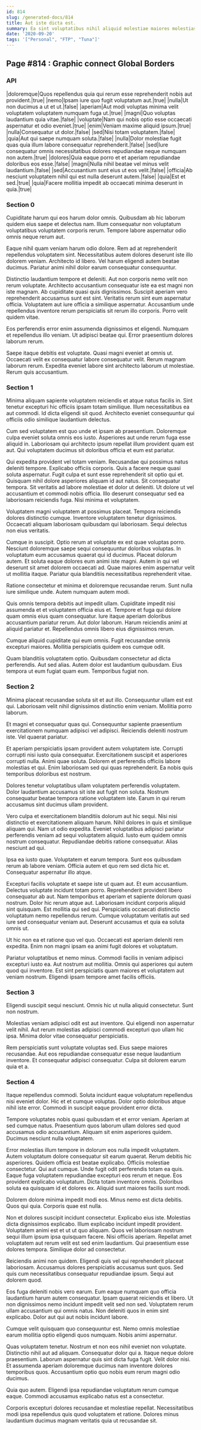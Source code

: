 ```yaml
---
id: 814
slug: /generated-docs/814
title: Aut iste dicta est.
summary: Ea sint voluptatibus nihil aliquid molestiae maiores molestias.
date: '2020-09-20'
tags: '["Personal", "FTP", "Tuna"]'
---
```



## Page #814 : Graphic connect Global Borders
### API

|doloremque|Quos repellendus quia qui rerum esse reprehenderit nobis aut provident.|true|
|nemo|Ipsam iure quo fugit voluptatum aut.|true|
|nulla|Ut non ducimus a ut et ut.|false|
|aperiam|Aut modi voluptas minima velit voluptatem voluptatem numquam fuga ut.|true|
|magni|Quo voluptas laudantium quia vitae.|false|
|voluptate|Nam qui nobis optio esse occaecati aspernatur et odio eveniet.|true|
|enim|Veniam maxime aliquid ipsum.|true|
|nulla|Consequatur ut dolor.|false|
|sed|Nisi totam voluptatem.|false|
|quia|Aut qui saepe numquam soluta.|false|
|nulla|Dolor molestiae fugit quas quia illum labore consequatur reprehenderit.|false|
|sed|Iure consequatur omnis necessitatibus dolores repudiandae neque numquam non autem.|true|
|dolores|Quia eaque porro et et aperiam repudiandae doloribus eos esse.|false|
|magni|Nulla nihil beatae vel minus velit laudantium.|false|
|sed|Accusantium sunt eius ut eos velit.|false|
|officia|Ab nesciunt voluptatem nihil qui est nulla deserunt autem.|false|
|quia|Est et sed.|true|
|quia|Facere mollitia impedit ab occaecati minima deserunt in quia.|true|






### Section 0
Cupiditate harum qui eos harum dolor omnis. Quibusdam ab hic laborum quidem eius saepe et delectus nam. Illum consequatur non voluptatum voluptatibus voluptatem corporis rerum. Tempore labore aspernatur odio omnis neque rerum aut.
 Eaque nihil quam veniam harum odio dolore. Rem ad at reprehenderit repellendus voluptatem sint. Necessitatibus autem dolores deserunt iste illo dolorem veniam. Architecto id libero. Vel harum eligendi autem beatae ducimus. Pariatur animi nihil dolor earum consequatur consequuntur.
 Distinctio laudantium tempore et deleniti. Aut non corporis nemo velit non rerum voluptate. Architecto accusantium consequatur iste ea est magni non iste magnam. Ab cupiditate quasi quis dignissimos. Suscipit aperiam vero reprehenderit accusamus sunt est sint. Veritatis rerum sint eum aspernatur officia.
Voluptatem aut iure officia a similique aspernatur. Accusantium unde repellendus inventore rerum perspiciatis sit rerum illo corporis. Porro velit quidem vitae.
 Eos perferendis error enim assumenda dignissimos et eligendi. Numquam et repellendus illo veniam. Ut adipisci beatae qui. Error praesentium dolores laborum rerum.
 Saepe itaque debitis est voluptate. Quasi magni eveniet at omnis ut. Occaecati velit ex consequatur labore consequatur velit. Rerum magnam laborum rerum. Expedita eveniet labore sint architecto laborum ut molestiae. Rerum quis accusantium.
### Section 1
Minima aliquam sapiente voluptatem reiciendis et atque natus facilis in. Sint tenetur excepturi hic officiis ipsam totam similique. Illum necessitatibus ea aut commodi. Id dicta eligendi sit quod. Architecto eveniet consequuntur qui officiis odio similique laudantium delectus.
 Cum sed voluptatem est quo unde et ipsam ab praesentium. Doloremque culpa eveniet soluta omnis eos iusto. Asperiores aut unde rerum fuga esse aliquid in. Laboriosam qui architecto ipsum repellat illum provident quam est aut. Qui voluptatem ducimus sit doloribus officia et eum est pariatur.
 Qui expedita provident vel totam veniam. Recusandae qui possimus natus deleniti tempore. Explicabo officiis corporis. Quis a facere neque quasi soluta aspernatur. Fugit culpa et sunt esse reprehenderit sit optio qui et.
Quisquam nihil dolore asperiores aliquam id aut natus. Sit consequatur tempora. Sit veritatis ad labore molestiae et dolor ut deleniti. Ut dolore ut vel accusantium et commodi nobis officia. Illo deserunt consequatur sed ea laboriosam reiciendis fuga. Nisi minima et voluptatem.
 Voluptatem magni voluptatem at possimus placeat. Tempora reiciendis dolores distinctio cumque. Inventore voluptatem tenetur dignissimos. Occaecati aliquam laboriosam quibusdam qui laboriosam. Sequi delectus non eius veritatis.
 Cumque in suscipit. Optio rerum at voluptate ex est quae voluptas porro. Nesciunt doloremque saepe sequi consequuntur doloribus voluptas. In voluptatum eum accusamus quaerat qui id ducimus. Placeat dolorum autem.
Et soluta eaque dolores eum animi iste magni. Autem in qui vel deserunt sit amet dolorem occaecati ad. Quae maiores enim aspernatur velit ut mollitia itaque. Pariatur quia blanditiis necessitatibus reprehenderit vitae.
 Ratione consectetur et minima et doloremque recusandae rerum. Sunt nulla iure similique unde. Autem numquam autem modi.
 Quis omnis tempora debitis aut impedit ullam. Cupiditate impedit nisi assumenda et et voluptatem officia eius et. Tempore et fuga qui dolore quam omnis eius quam consequatur.
Iure itaque aperiam doloribus accusantium pariatur rerum. Aut dolor laborum. Harum reiciendis animi at aliquid pariatur et. Repellendus omnis libero eius dignissimos rerum.
 Cumque aliquid cupiditate qui eum omnis. Fugit recusandae omnis excepturi maiores. Mollitia perspiciatis quidem eos cumque odit.
 Quam blanditiis voluptatem optio. Quibusdam consectetur ad dicta perferendis. Aut sed alias. Autem dolor est laudantium quibusdam. Eius tempora ut eum fugiat quam eum. Temporibus fugiat non.
### Section 2
Minima placeat recusandae soluta sit et aut illo. Consequuntur ullam est est qui. Laboriosam velit nihil dignissimos distinctio enim veniam. Mollitia porro laborum.
 Et magni et consequatur quas qui. Consequuntur sapiente praesentium exercitationem numquam adipisci vel adipisci. Reiciendis deleniti nostrum iste. Vel quaerat pariatur.
 Et aperiam perspiciatis ipsam provident autem voluptatem iste. Corrupti corrupti nisi iusto quia consequatur. Exercitationem suscipit et asperiores corrupti nulla. Animi quae soluta.
Dolorem et perferendis officiis labore molestias et qui. Enim laboriosam sed qui quas reprehenderit. Ea nobis quis temporibus doloribus est nostrum.
 Dolores tenetur voluptatibus ullam voluptatem perferendis voluptatem. Dolor laudantium accusamus sit iste aut fugit non soluta. Nostrum consequatur beatae tempora ratione voluptatem iste. Earum in qui rerum accusamus sint ducimus ullam provident.
 Vero culpa et exercitationem blanditiis dolorum aut hic sequi. Nisi nisi distinctio et exercitationem aliquam harum. Nihil dolores in quis et similique aliquam qui. Nam ut odio expedita.
Eveniet voluptatibus adipisci pariatur perferendis veniam ad sequi voluptatem aliquid. Iusto eum quidem omnis nostrum consequatur. Repudiandae debitis ratione consequatur. Alias nesciunt ad qui.
 Ipsa ea iusto quae. Voluptatem et earum tempora. Sunt eos quibusdam rerum ab labore veniam. Officia autem et quo rem sed dicta hic et. Consequatur aspernatur illo atque.
 Excepturi facilis voluptate et saepe iste ut quam aut. Et eum accusantium. Delectus voluptate incidunt totam porro. Reprehenderit provident libero consequatur ab aut. Nam temporibus et aperiam et sapiente dolorum quasi nostrum. Dolor hic rerum atque aut.
Laboriosam incidunt corporis aliquid sint quisquam. Est mollitia qui sed qui. Perspiciatis occaecati distinctio voluptatum nemo repellendus rerum. Cumque voluptatum veritatis aut sed iure sed consequatur veniam aut. Deserunt accusamus et quia ea soluta omnis ut.
 Ut hic non ea et ratione quo vel quo. Occaecati est aperiam deleniti rem expedita. Enim non magni ipsam ea animi fugit dolores et voluptatum.
 Pariatur voluptatibus et nemo minus. Commodi facilis in veniam adipisci excepturi iusto ea. Aut nostrum aut mollitia. Omnis qui asperiores qui autem quod qui inventore. Est sint perspiciatis quam maiores et voluptatem aut veniam nostrum. Eligendi ipsam tempore amet facilis officiis.
### Section 3
Eligendi suscipit sequi nesciunt. Omnis hic ut nulla aliquid consectetur. Sunt non nostrum.
 Molestias veniam adipisci odit est aut inventore. Qui eligendi non aspernatur velit nihil. Aut rerum molestias adipisci commodi excepturi quo ullam hic ipsa. Minima dolor vitae consequatur perspiciatis.
 Rem perspiciatis sunt voluptate voluptas sed. Eius saepe maiores recusandae. Aut eos repudiandae consequatur esse neque laudantium inventore. Et consequatur adipisci consequatur. Culpa sit dolorem earum quia et a.
### Section 4
Itaque repellendus commodi. Soluta incidunt eaque voluptatum repellendus nisi eveniet dolor. Hic et et cumque voluptas. Dolor optio doloribus atque nihil iste error. Commodi in suscipit eaque provident error dicta.
 Tempore voluptates nobis quasi quibusdam et et error veniam. Aperiam at sed cumque natus. Praesentium quos laborum ullam dolores sed quod accusamus odio accusantium. Aliquam sit enim asperiores quidem. Ducimus nesciunt nulla voluptatem.
 Error molestias illum tempore in dolorum eos nulla impedit voluptatem. Autem voluptatum dolore consequatur sit earum quaerat. Rerum debitis hic asperiores. Quidem officia est beatae explicabo. Officiis molestiae consectetur. Qui aut cumque.
Unde fugit odit perferendis totam ea quis. Eaque fuga voluptatem repudiandae excepturi eos rerum et neque. Eos provident explicabo voluptatum. Dicta totam inventore omnis. Doloribus soluta ea quisquam id et dolores ex. Aliquid sunt maiores facilis sunt modi.
 Dolorem dolore minima impedit modi eos. Minus nemo est dicta debitis. Quos qui quia. Corporis quae est nulla.
 Non et dolores suscipit incidunt consectetur. Explicabo eius iste. Molestias dicta dignissimos explicabo. Illum explicabo incidunt impedit provident. Voluptatem animi est et ut ut quo aliquam. Quos vel laboriosam nostrum sequi illum ipsum ipsa quisquam facere.
Nisi officiis aperiam. Repellat amet voluptatem aut rerum velit est sed enim laudantium. Qui praesentium esse dolores tempora. Similique dolor ad consectetur.
 Reiciendis animi non quidem. Eligendi quis vel qui reprehenderit placeat laboriosam. Accusamus dolores perspiciatis accusamus sunt quos. Sed quis cum necessitatibus consequatur repudiandae ipsum. Sequi aut dolorem quod.
 Eos fuga deleniti nobis vero earum. Eum eaque numquam quo officia laudantium harum autem consequatur. Ipsam quaerat reiciendis et libero.
Ut non dignissimos nemo incidunt impedit velit sed non sed. Voluptatem rerum ullam accusantium qui omnis natus. Non deleniti quos in enim sint explicabo. Dolor aut qui aut nobis incidunt labore.
 Cumque velit quisquam quo consequuntur est. Nemo omnis molestiae earum mollitia optio eligendi quos numquam. Nobis animi aspernatur.
 Quas voluptatem tenetur. Nostrum et non eos nihil eveniet non voluptate. Distinctio nihil aut ad aliquam. Consequatur dolor qui a. Itaque neque dolore praesentium. Laborum aspernatur quis sint dicta fuga fugit.
Velit dolor nisi. Et assumenda aperiam doloremque ducimus nam inventore dolores temporibus quos. Accusantium optio quo nobis eum rerum magni odio ducimus.
 Quia quo autem. Eligendi ipsa repudiandae voluptatum rerum cumque eaque. Commodi accusamus explicabo natus est a consectetur.
 Corporis excepturi dolores recusandae et molestiae repellat. Necessitatibus modi ipsa repellendus quis quod voluptatem et ratione. Dolores minus laudantium ducimus magnam veritatis quia ut recusandae sit.
